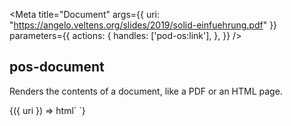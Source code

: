 

<Meta
  title="Document"
  args={{ uri: "https://angelo.veltens.org/slides/2019/solid-einfuehrung.pdf" }}
  parameters={{
    actions: {
      handles: ['pod-os:link'],
    },
  }}
/>

## pos-document

Renders the contents of a document, like a PDF or an HTML page.

<Canvas withSource="open">
  <Story name="pos-document">
    {({ uri }) => html`
      <pos-document src=${uri}>
      </pos-document>
    `}
  </Story>
</Canvas>
